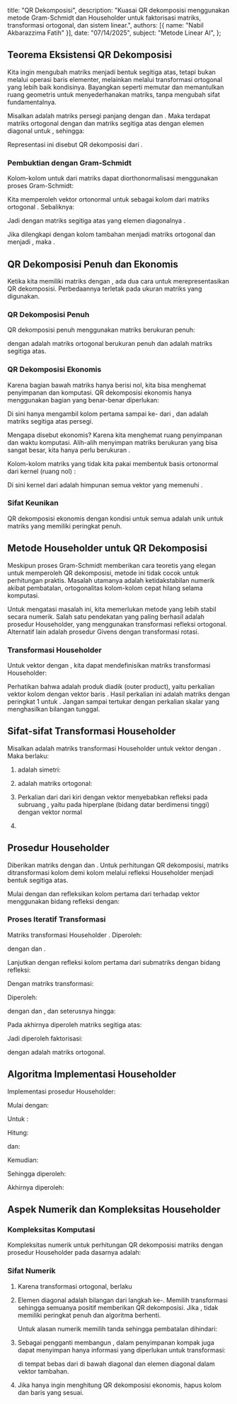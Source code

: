    title: "QR Dekomposisi",
   description: "Kuasai QR dekomposisi menggunakan metode Gram-Schmidt dan Householder untuk faktorisasi matriks, transformasi ortogonal, dan sistem linear.",
   authors: [{ name: "Nabil Akbarazzima Fatih" }],
   date: "07/14/2025",
   subject: "Metode Linear AI",
};

## Teorema Eksistensi QR Dekomposisi

Kita ingin mengubah matriks menjadi bentuk segitiga atas, tetapi bukan melalui operasi baris elementer, melainkan melalui transformasi ortogonal yang lebih baik kondisinya. Bayangkan seperti memutar dan memantulkan ruang geometris untuk menyederhanakan matriks, tanpa mengubah sifat fundamentalnya.

Misalkan <InlineMath math="A \in \mathbb{R}^{m \times n}" /> adalah matriks persegi panjang dengan <InlineMath math="m \geq n" /> dan <InlineMath math="\text{Peringkat}A = n" />. Maka terdapat matriks ortogonal <InlineMath math="Q \in \mathbb{R}^{m \times m}" /> dengan <InlineMath math="Q^T Q = I" /> dan matriks segitiga atas <InlineMath math="R \in \mathbb{R}^{m \times n}" /> dengan elemen diagonal <InlineMath math="r_{ii} > 0" /> untuk <InlineMath math="i = 1, \ldots, n" />, sehingga:

<BlockMath math="A = Q \cdot R" />

Representasi ini disebut QR dekomposisi dari <InlineMath math="A" />.

### Pembuktian dengan Gram-Schmidt

Kolom-kolom <InlineMath math="a_j" /> untuk <InlineMath math="j = 1, \ldots, n" /> dari matriks <InlineMath math="A" /> dapat diorthonormalisasi menggunakan proses Gram-Schmidt:

<MathContainer>
<BlockMath math="\tilde{q}_j := a_j - \sum_{k=1}^{j-1} \langle a_j, q_k \rangle \cdot q_k" />
<BlockMath math="q_j := \frac{\tilde{q}_j}{\|\tilde{q}_j\|_2}" />
</MathContainer>

Kita memperoleh vektor ortonormal <InlineMath math="q_j" /> untuk <InlineMath math="j = 1, \ldots, n" /> sebagai kolom dari matriks ortogonal <InlineMath math="Q_1 \in \mathbb{R}^{m \times n}" />. Sebaliknya:

<MathContainer>
<BlockMath math="a_j = \sum_{k=1}^{j-1} \langle a_j, q_k \rangle \cdot q_k + \tilde{q}_j" />
<BlockMath math="= \sum_{k=1}^{j-1} \langle a_j, q_k \rangle \cdot q_k + \|\tilde{q}_j\|_2 \cdot q_j" />
<BlockMath math="= \sum_{k=1}^{j-1} q_k \cdot r_{kj} + q_j \cdot r_{jj}" />
</MathContainer>

Jadi <InlineMath math="A = Q_1 R_1" /> dengan matriks segitiga atas <InlineMath math="R_1 \in \mathbb{R}^{n \times n}" /> yang elemen diagonalnya <InlineMath math="r_{ii} = \|\tilde{q}_i\|_2 > 0" />.

Jika <InlineMath math="Q_1" /> dilengkapi dengan <InlineMath math="m - n" /> kolom tambahan menjadi matriks ortogonal <InlineMath math="Q = (Q_1 \quad Q_2) \in \mathbb{R}^{m \times m}" /> dan <InlineMath math="R_1" /> menjadi <InlineMath math="R = \begin{pmatrix} R_1 \\ 0 \end{pmatrix} \in \mathbb{R}^{m \times n}" />, maka <InlineMath math="A = Q_1 R_1 = QR" />.

## QR Dekomposisi Penuh dan Ekonomis

Ketika kita memiliki matriks <InlineMath math="A \in \mathbb{R}^{m \times n}" /> dengan <InlineMath math="m \geq n" />, 
ada dua cara untuk merepresentasikan QR dekomposisi. Perbedaannya terletak pada ukuran matriks yang digunakan.

### QR Dekomposisi Penuh

QR dekomposisi penuh menggunakan matriks berukuran penuh:

<BlockMath math="A = Q \cdot R" />

dengan <InlineMath math="Q \in \mathbb{R}^{m \times m}" /> adalah matriks ortogonal berukuran penuh dan 
<InlineMath math="R \in \mathbb{R}^{m \times n}" /> adalah matriks segitiga atas.

### QR Dekomposisi Ekonomis

Karena bagian bawah matriks <InlineMath math="R" /> hanya berisi nol, kita bisa menghemat penyimpanan dan komputasi. 
QR dekomposisi ekonomis hanya menggunakan bagian yang benar-benar diperlukan:

<BlockMath math="A = Q \cdot R = (Q_1 \quad Q_2) \cdot \begin{pmatrix} R_1 \\ 0 \end{pmatrix} = Q_1 \cdot R_1" />

Di sini <InlineMath math="Q_1 \in \mathbb{R}^{m \times n}" /> hanya mengambil kolom pertama sampai ke-<InlineMath math="n" /> 
dari <InlineMath math="Q" />, dan <InlineMath math="R_1 \in \mathbb{R}^{n \times n}" /> adalah matriks segitiga atas persegi.

Mengapa disebut ekonomis? Karena kita menghemat ruang penyimpanan dan waktu komputasi. 
Alih-alih menyimpan matriks <InlineMath math="Q" /> berukuran <InlineMath math="m \times m" /> yang bisa sangat besar, 
kita hanya perlu <InlineMath math="Q_1" /> berukuran <InlineMath math="m \times n" />.

Kolom-kolom matriks <InlineMath math="Q_2 \in \mathbb{R}^{m \times (m-n)}" /> yang tidak kita pakai membentuk 
basis ortonormal dari kernel (ruang nol) <InlineMath math="\text{Kernel}A^T" />:

<BlockMath math="A^T Q_2 = R_1^T Q_1^T Q_2 = 0" />

Di sini kernel dari <InlineMath math="A^T" /> adalah himpunan semua vektor <InlineMath math="x" /> yang memenuhi <InlineMath math="A^T x = 0" />.

### Sifat Keunikan

QR dekomposisi ekonomis <InlineMath math="A = Q_1 \cdot R_1" /> dengan kondisi <InlineMath math="r_{ii} > 0" /> 
untuk semua <InlineMath math="i = 1, \ldots, n" /> adalah unik untuk matriks <InlineMath math="A" /> 
yang memiliki peringkat penuh.

## Metode Householder untuk QR Dekomposisi

Meskipun proses Gram-Schmidt memberikan cara teoretis yang elegan untuk memperoleh QR dekomposisi, 
metode ini tidak cocok untuk perhitungan praktis. Masalah utamanya adalah ketidakstabilan numerik akibat pembatalan, 
ortogonalitas kolom-kolom cepat hilang selama komputasi.

Untuk mengatasi masalah ini, kita memerlukan metode yang lebih stabil secara numerik. 
Salah satu pendekatan yang paling berhasil adalah prosedur Householder, 
yang menggunakan transformasi refleksi ortogonal. Alternatif lain adalah prosedur Givens dengan transformasi rotasi.

### Transformasi Householder

Untuk vektor <InlineMath math="v \in \mathbb{R}^m" /> dengan <InlineMath math="\|v\|_2 = 1" />, 
kita dapat mendefinisikan matriks transformasi Householder:

<BlockMath math="S = I - 2vv^T \in \mathbb{R}^{m \times m}" />

Perhatikan bahwa <InlineMath math="vv^T" /> adalah produk diadik (outer product), yaitu perkalian vektor kolom 
<InlineMath math="v \in \mathbb{R}^{m \times 1}" /> dengan vektor baris <InlineMath math="v^T \in \mathbb{R}^{1 \times m}" />. 
Hasil perkalian ini adalah matriks <InlineMath math="m \times m" /> dengan peringkat 1 untuk <InlineMath math="v \neq 0" />. 
Jangan sampai tertukar dengan perkalian skalar <InlineMath math="v^T v \in \mathbb{R}" /> yang menghasilkan bilangan tunggal.

## Sifat-sifat Transformasi Householder

Misalkan <InlineMath math="S = I - 2vv^T \in \mathbb{R}^{m \times m}" /> adalah matriks transformasi Householder 
untuk vektor <InlineMath math="v \in \mathbb{R}^m" /> dengan <InlineMath math="\|v\|_2 = 1" />. Maka berlaku:

1. <InlineMath math="S" /> adalah simetri: <InlineMath math="S^T = S" />

2. <InlineMath math="S" /> adalah matriks ortogonal: <InlineMath math="S^T S = I" />

3. Perkalian <InlineMath math="S \cdot x" /> dari <InlineMath math="S" /> dari kiri dengan vektor <InlineMath math="x \in \mathbb{R}^n" /> 
   menyebabkan refleksi <InlineMath math="x" /> pada subruang <InlineMath math="\text{rentang}(v)^{\perp}" />, 
   yaitu pada hiperplane (bidang datar berdimensi tinggi) dengan vektor normal <InlineMath math="v" />

4. <InlineMath math="\text{cond}_2(S) = 1" />

## Prosedur Householder

Diberikan matriks <InlineMath math="A \in \mathbb{R}^{m \times n}" /> dengan <InlineMath math="m \geq n" /> 
dan <InlineMath math="\text{Peringkat}A = n" />. Untuk perhitungan QR dekomposisi, 
matriks <InlineMath math="A" /> ditransformasi kolom demi kolom melalui refleksi Householder 
menjadi bentuk segitiga atas.

Mulai dengan <InlineMath math="A_1 = A" /> dan refleksikan kolom pertama dari <InlineMath math="A_1" /> 
terhadap vektor menggunakan bidang refleksi dengan:

<MathContainer>
<BlockMath math="\tilde{a}_1 \text{ kolom pertama dari } A_1" />
<BlockMath math="\pm\|\tilde{a}_1\|_2 \cdot e_1 \in \mathbb{R}^m \text{ vektor target}" />
<BlockMath math="v_1 = u_1/\|u_1\|_2 \text{ dengan } \text{rentang}(v_1)^{\perp}" />
</MathContainer>

<BlockMath math="u_1 = \tilde{a}_1 \mp \|\tilde{a}_1\|_2 \cdot e_1" />

### Proses Iteratif Transformasi

Matriks transformasi Householder <InlineMath math="S_1 = I_m - 2v_1v_1^T \in \mathbb{R}^{m \times m}" />. Diperoleh:

<BlockMath math="A_2 = S_1 \cdot A_1 = \begin{pmatrix} r_{11} & * \\ 0 & \tilde{A}_2 \end{pmatrix}" />

dengan <InlineMath math="r_{11} = \pm\|\tilde{a}_1\|_2" /> dan <InlineMath math="\tilde{A}_2 \in \mathbb{R}^{m-1 \times n-1}" />.

Lanjutkan dengan refleksi kolom pertama dari submatriks dengan bidang refleksi:

<MathContainer>
<BlockMath math="\tilde{a}_2 \text{ kolom pertama dari } \tilde{A}_2" />
<BlockMath math="\pm\|\tilde{a}_2\|_2 \cdot \tilde{e}_1 \in \mathbb{R}^{m-1}" />
<BlockMath math="v_2 = u_2/\|u_2\|_2" />
</MathContainer>

<BlockMath math="u_2 = \tilde{a}_2 \mp \|\tilde{a}_2\|_2 \cdot \tilde{e}_1" />

Dengan matriks transformasi:

<MathContainer>
<BlockMath math="\tilde{S}_2 = I_{m-1} - 2v_2v_2^T \in \mathbb{R}^{m-1 \times m-1}" />
<BlockMath math="S_2 = \begin{pmatrix} I_1 & 0 \\ 0 & \tilde{S}_2 \end{pmatrix} \in \mathbb{R}^{m \times m}" />
</MathContainer>

Diperoleh:

<BlockMath math="A_3 = S_2 \cdot A_2 = \begin{pmatrix} r_{11} & * & * \\ 0 & r_{22} & * \\ 0 & 0 & \tilde{A}_3 \end{pmatrix}" />

dengan <InlineMath math="r_{22} = \pm\|\tilde{a}_2\|_2" /> dan <InlineMath math="\tilde{A}_3 \in \mathbb{R}^{m-2 \times n-2}" />, dan seterusnya hingga:

<BlockMath math="\tilde{A}_n = \begin{pmatrix} \tilde{a}_{nn} \\ \vdots \\ \tilde{a}_{mn} \end{pmatrix} \in \mathbb{R}^{m-(n-1) \times 1}" />

Pada akhirnya diperoleh matriks segitiga atas:

<BlockMath math="A_{n+1} = R = \begin{pmatrix} r_{11} & & * \\ & \ddots & \\ 0 & & r_{nn} \\ 0 & \cdots & 0 \\ \vdots & & \vdots \\ 0 & \cdots & 0 \end{pmatrix} = S_n \cdot \ldots \cdot S_1 \cdot A = Q^T \cdot A" />

Jadi diperoleh faktorisasi:

<MathContainer>
<BlockMath math="A = Q \cdot R" />
<BlockMath math="Q = (S_n \cdot \ldots \cdot S_1)^T = S_1 \cdot \ldots \cdot S_n" />
</MathContainer>

dengan <InlineMath math="Q" /> adalah matriks ortogonal.

## Algoritma Implementasi Householder

Implementasi prosedur Householder:

Mulai dengan:
<MathContainer>
<BlockMath math="A_1 := A" />
<BlockMath math="Q_1 := I" />
</MathContainer>

Untuk <InlineMath math="i = 1, \ldots, n" />:

<BlockMath math="\tilde{a}_i = \begin{pmatrix} a_{ii} \\ \vdots \\ a_{mi} \end{pmatrix} := \begin{pmatrix} (A_i)_{ii} \\ \vdots \\ (A_i)_{mi} \end{pmatrix} \in \mathbb{R}^{m-i+1}" />

Hitung:
<MathContainer>
<BlockMath math="\sigma := \|\tilde{a}_i\|_2" />
<BlockMath math="u_i := \tilde{a}_i + \begin{pmatrix} \mp\sigma \\ 0 \\ \vdots \\ 0 \end{pmatrix} \in \mathbb{R}^{m-i+1}" />
<BlockMath math="\hat{u}_i := \begin{pmatrix} 0 \\ \vdots \\ 0 \\ u_i \end{pmatrix} \in \mathbb{R}^m" />
</MathContainer>

dan:
<BlockMath math="\beta := 1/(\sigma(\sigma + |\tilde{a}_{ii}|))" />

Kemudian:
<MathContainer>
<BlockMath math="v_i = \frac{\tilde{a}_i \mp \|\tilde{a}_i\|_2 \cdot e_1}{\|\tilde{a}_i \mp \|\tilde{a}_i\|_2 \cdot e_1\|_2} = \frac{u_i}{\|u_i\|_2}" />
<BlockMath math="\tilde{S}_i = I_{m-i+1} - 2v_i v_i^T = I_{m-i+1} - \beta u_i u_i^T" />
<BlockMath math="S_i = I_m - \beta \hat{u}_i \hat{u}_i^T" />
</MathContainer>

Sehingga diperoleh:
<MathContainer>
<BlockMath math="A_{i+1} := S_i A_i = (I_m - \beta \hat{u}_i \hat{u}_i^T) A_i = A_i - \hat{u}_i (\beta \hat{u}_i^T A_i)" />
<BlockMath math="Q_{i+1} := Q_i S_i = Q_i (I_m - \beta \hat{u}_i \hat{u}_i^T) = Q_i - (Q_i \hat{u}_i) \beta \hat{u}_i^T" />
</MathContainer>

Akhirnya diperoleh:
<MathContainer>
<BlockMath math="R := A_{n+1}" />
<BlockMath math="Q := Q_{n+1}" />
</MathContainer>

## Aspek Numerik dan Kompleksitas Householder

### Kompleksitas Komputasi

Kompleksitas numerik untuk perhitungan QR dekomposisi matriks <InlineMath math="A \in \mathbb{R}^{m \times n}" /> 
dengan prosedur Householder pada dasarnya adalah:

<MathContainer>
<BlockMath math="n^2 \cdot m \text{ operasi aritmetika untuk } m \gg n" />
<BlockMath math="\frac{2}{3}n^3 \text{ operasi aritmetika untuk } m \approx n" />
</MathContainer>

### Sifat Numerik

1. Karena transformasi ortogonal, berlaku <InlineMath math="\text{cond}_2(R) = \text{cond}_2(A)" />

2. Elemen diagonal <InlineMath math="R" /> adalah bilangan <InlineMath math="\pm\|\tilde{a}_i\|_2" /> 
   dari langkah ke-<InlineMath math="i" />. Memilih transformasi sehingga semuanya positif memberikan QR dekomposisi. 
   Jika <InlineMath math="\|\tilde{a}_i\|_2 = 0" />, <InlineMath math="A" /> tidak memiliki peringkat penuh 
   dan algoritma berhenti.

   Untuk alasan numerik memilih tanda sehingga pembatalan dihindari:

   <MathContainer>
   <BlockMath math="u_i = \tilde{a}_i \mp \|\tilde{a}_i\|_2 \cdot e_1 \text{ (bentuk umum)}" />
   <BlockMath math="u_i = \tilde{a}_i + \text{sgn}(\tilde{a}_i) \cdot \|\tilde{a}_i\|_2 \cdot e_1 \text{ (pilihan tanda optimal)}" />
   </MathContainer>

3. Sebagai pengganti membangun <InlineMath math="Q" />, dalam penyimpanan kompak juga dapat menyimpan 
   hanya informasi yang diperlukan untuk transformasi:

   <BlockMath math="\text{Simpan vektor } \tilde{a}_i \mp \|\tilde{a}_i\|_2 \cdot e_1" />

   di tempat bebas dari <InlineMath math="A" /> di bawah diagonal dan elemen diagonal dalam vektor tambahan.

4. Jika hanya ingin menghitung QR dekomposisi ekonomis, hapus kolom <InlineMath math="Q" /> dan baris <InlineMath math="R" /> yang sesuai.